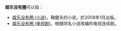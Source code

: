 '''娱乐没有圈'''可以指：
*[[娱乐没有圈_(小说)|娱乐没有圈 (小说)]]，鞠健夫的小说，於2008年1月出版。
*[[娱乐没有圈_(电视剧)|娱乐没有圈 (电视剧)]]，根据同名小说改编的电视连续剧。

{{disambig|Y|cat=五字作品消歧义}}